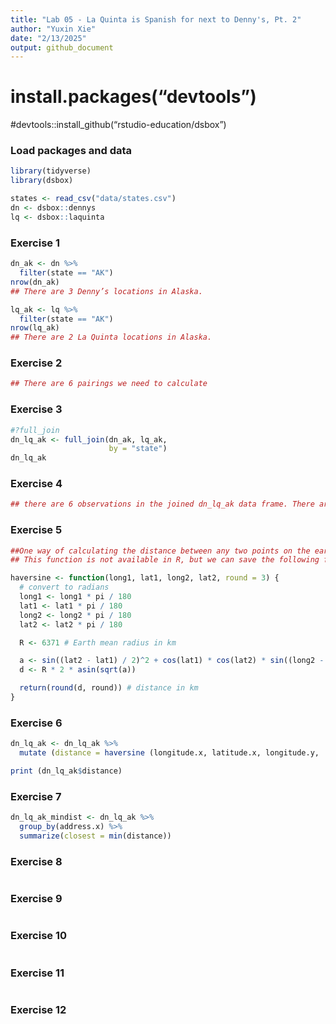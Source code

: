 ```yaml
---
title: "Lab 05 - La Quinta is Spanish for next to Denny's, Pt. 2"
author: "Yuxin Xie"
date: "2/13/2025"
output: github_document
---
```


# install.packages("devtools")
#devtools::install_github("rstudio-education/dsbox")

### Load packages and data

```r

library(tidyverse) 
library(dsbox) 
```

```r
states <- read_csv("data/states.csv")
dn <- dsbox::dennys
lq <- dsbox::laquinta
```

### Exercise 1
```r
dn_ak <- dn %>%
  filter(state == "AK")
nrow(dn_ak)
## There are 3 Denny’s locations in Alaska.

lq_ak <- lq %>%
  filter(state == "AK")
nrow(lq_ak)
## There are 2 La Quinta locations in Alaska.
```

### Exercise 2
```r
## There are 6 pairings we need to calculate 
```

### Exercise 3
```r
#?full_join
dn_lq_ak <- full_join(dn_ak, lq_ak, 
                      by = "state")
dn_lq_ak
```

### Exercise 4
```r
## there are 6 observations in the joined dn_lq_ak data frame. There are 11 variabels. 
```

### Exercise 5
```r
##One way of calculating the distance between any two points on the earth is to use the Haversine distance formula. This formula takes into account the fact that the earth is not flat, but instead spherical.
## This function is not available in R, but we can save the following function to a file called haversine.R that we can load and then use:

haversine <- function(long1, lat1, long2, lat2, round = 3) {
  # convert to radians
  long1 <- long1 * pi / 180
  lat1 <- lat1 * pi / 180
  long2 <- long2 * pi / 180
  lat2 <- lat2 * pi / 180

  R <- 6371 # Earth mean radius in km

  a <- sin((lat2 - lat1) / 2)^2 + cos(lat1) * cos(lat2) * sin((long2 - long1) / 2)^2
  d <- R * 2 * asin(sqrt(a))

  return(round(d, round)) # distance in km
}


```

### Exercise 6
```r
dn_lq_ak <- dn_lq_ak %>%
  mutate (distance = haversine (longitude.x, latitude.x, longitude.y,  latitude.y, round =3))

print (dn_lq_ak$distance)
```

### Exercise 7
```r
dn_lq_ak_mindist <- dn_lq_ak %>%
  group_by(address.x) %>%
  summarize(closest = min(distance))
```

### Exercise 8
```r

```

### Exercise 9
```r

```

### Exercise 10
```r

```


### Exercise 11
```r

```


### Exercise 12
```r

```


